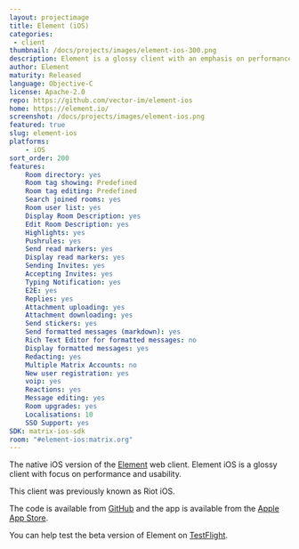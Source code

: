 ```yaml
---
layout: projectimage
title: Element (iOS)
categories:
 - client
thumbnail: /docs/projects/images/element-ios-300.png
description: Element is a glossy client with an emphasis on performance and usability
author: Element
maturity: Released
language: Objective-C
license: Apache-2.0
repo: https://github.com/vector-im/element-ios
home: https://element.io/
screenshot: /docs/projects/images/element-ios.png
featured: true
slug: element-ios
platforms:
    - iOS
sort_order: 200
features:
    Room directory: yes
    Room tag showing: Predefined
    Room tag editing: Predefined
    Search joined rooms: yes
    Room user list: yes
    Display Room Description: yes
    Edit Room Description: yes
    Highlights: yes
    Pushrules: yes
    Send read markers: yes
    Display read markers: yes
    Sending Invites: yes
    Accepting Invites: yes
    Typing Notification: yes
    E2E: yes
    Replies: yes
    Attachment uploading: yes
    Attachment downloading: yes
    Send stickers: yes
    Send formatted messages (markdown): yes
    Rich Text Editor for formatted messages: no
    Display formatted messages: yes
    Redacting: yes
    Multiple Matrix Accounts: no
    New user registration: yes
    voip: yes
    Reactions: yes
    Message editing: yes
    Room upgrades: yes
    Localisations: 10
    SSO Support: yes
SDK: matrix-ios-sdk
room: "#element-ios:matrix.org"
---
```


The native iOS version of the [Element](/docs/projects/client/element) web client. Element iOS is a glossy client with focus on performance and usability.

This client was previously known as Riot iOS.

The code is available from [GitHub](https://github.com/vector-im/element-ios) and the app is available from the [Apple App Store](https://itunes.apple.com/gb/app/vector.im/id1083446067?mt=8).

You can help test the beta version of Element on [TestFlight](https://testflight.apple.com/join/lCeTuDKM).
